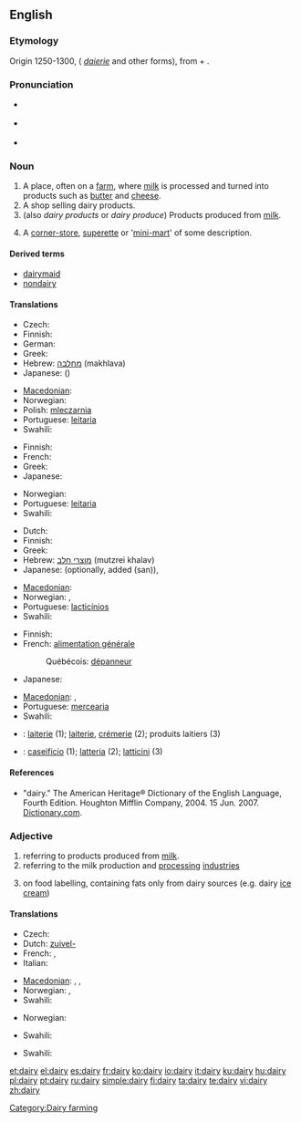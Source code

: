 ==English==

{{wikipedia}}

===Etymology===
Origin 1250-1300, ({{etyl|enm}} ''[[daierie]]'' and other forms), from {{term|dey||dairymaid}} + {{term|-ery}}.

===Pronunciation===
* {{a|British}} {{IPA|/ˈdɛəɹi/}}
* {{a|US}} {{IPA|/'dæɻɪ/}}
* {{rhymes|ɛəri}}

===Noun===
{{en-noun|dair|ies}}

# A place, often on a [[farm]], where [[milk]] is processed and turned into products such as [[butter]] and [[cheese]].
# A shop selling dairy products.
# (also ''dairy products'' or ''dairy produce'') Products produced from [[milk]].
# {{NZ}} A [[corner-store]], [[superette]] or '[[mini-mart]]' of some description.

====Derived terms====
* [[dairymaid]]
* [[nondairy]]

====Translations====
{{trans-top|place, where milk is processed}}
* Czech: {{t+|cs|mlékárna|f}}
* Finnish: {{t-|fi|meijeri}}
* German: {{t+|de|Molkerei|f}}
* Greek: {{t+|el|γαλακτοκομείο|n|sc=Grek}}
* Hebrew: [[מחלבה]] (makhlava) {{f}}
* Japanese: {{t|ja|牧場|tr=bokujō|sc=Jpan}} ({{t|ja|ぼくじょう|sc=Jpan}})
{{trans-mid}}
* [[Macedonian]]: {{t|mk|млекарница|f|tr=mlekárnica|sc=Cyrl|xs=Macedonian}}
* Norwegian: {{t-|no|meieri|n}}
* Polish: [[mleczarnia]] {{f}}
* Portuguese: [[leitaria]] {{f}}
* Swahili: {{t+|sw|shajara|xs=Swahili}}
{{trans-bottom}}

{{trans-top|shop selling dairy products}}
* Finnish: {{t+|fi|maitokauppa}}
* French: {{t+|fr|crémerie}}
* Greek: {{t+|el|γαλακτοπωλείο|n|sc=Grek}}
* Japanese: {{t|ja|日用雑貨店|tr=nichiyōzakkaten|sc=Jpan}}
{{trans-mid}}
* Norwegian: {{t-|no|melkebutikk|m}}
* Portuguese: [[leitaria]] {{f}}
* Swahili: {{t+|sw|shajara|xs=Swahili}}
{{trans-bottom}}

{{trans-top|products produced from milk}}
* Dutch: {{t+|nl|zuivel|m}}
* Finnish: {{t-|fi|maitotuote|p|alt=maitotuotteet}}
* Greek: {{t+|el|γαλακτοκομικά|n|p|sc=Grek}}
* Hebrew: [[מוצרי חלב]] (mutzrei khalav) {{m|p}}
* Japanese: {{t|ja|牛乳屋|tr=gyūnyūya|sc=Jpan}} (optionally, added {{Jpan|さん}} (san)), {{t|ja|牛乳販売店|tr=gyūnyūhanbaiten|sc=Jpan}}
{{trans-mid}}
* [[Macedonian]]: {{t|mk|млечни производи|m|p|tr=mléčni proízvodi|sc=Cyrl|xs=Macedonian}}
* Norwegian: {{t-|no|meieriprodukter|n}}, {{t-|no|melkeprodukter|n}}
* Portuguese: [[lacticínios]] {{p}}
* Swahili: {{t+|sw|shajara|xs=Swahili}}
{{trans-bottom}}

{{trans-top|corner-store, superette or 'mini-mart' of some description}}
* Finnish: {{t-|fi|lähikauppa}}
* French: [[alimentation générale]] {{f}}
*: Québécois: [[dépanneur]] {{m}}
* Japanese: {{t+|ja|コンビニ|tr=konbini|sc=Jpan}}
{{trans-mid}}
* [[Macedonian]]: {{t|mk|гранап|m|tr=gránap|sc=Cyrl|xs=Macedonian}},  {{t|mk|бакалница|f|tr=bakálnica|sc=Cyrl|xs=Macedonian}}
* Portuguese: [[mercearia]] {{f}}
* Swahili: {{t+|sw|shajara|xs=Swahili}}
{{trans-bottom}}

{{checktrans-top|to be checked}}
* {{ttbc|French}}: [[laiterie]] {{f}} (1); [[laiterie]], [[crémerie]] (2); produits laitiers {{m}} {{p}} (3)
* {{ttbc|Italian}}: [[caseificio]] {{m}} (1); [[latteria]] {{f}} (2); [[latticini]] {{m}} {{p}} (3)
{{trans-mid}}
{{trans-bottom}}

====References====
* "dairy." The American Heritage® Dictionary of the English Language, Fourth Edition. Houghton Mifflin Company, 2004. 15 Jun. 2007.  [http://dictionary.reference.com/browse/dairy Dictionary.com].

===Adjective===
{{en-adj|-}}

# referring to products produced from [[milk]].
# referring to the milk production and [[processing]] [[industries]]
# {{British}} on food labelling, containing fats only from dairy sources (e.g. dairy [[ice cream]])

====Translations====
{{trans-top|referring to products produced from milk}}
* Czech: {{t+|cs|mléčný|m}}
* Dutch: [[zuivel-]]
* French: {{t+|fr|laitier|m}}, {{t+|fr|laitière|f}}
* Italian: {{t-|it|caseario}}
{{trans-mid}}
* [[Macedonian]]: {{t|mk|млечен|m|tr=mléčen|sc=Cyrl|xs=Macedonian}},  {{t|mk|млечна|f|tr=mléčna|sc=Cyrl|xs=Macedonian}},  {{t|mk|млечно|n|tr=mléčno|sc=Cyrl|xs=Macedonian}}
* Norwegian: {{t-|no|meieri-}}, {{t-|no|melke-}}
* Swahili: {{t+|sw|shajara|xs=Swahili}}
{{trans-bottom}}

{{trans-top|referring to the milk production and processing industries}}
* Norwegian: {{t-|no|meieri-}}
{{trans-mid}}
* Swahili: {{t+|sw|shajara|xs=Swahili}}
{{trans-bottom}}

{{trans-top|on food labelling, containing fats only from dairy sources}}
* Swahili: {{t+|sw|shajara|xs=Swahili}}
{{trans-mid}}
{{trans-bottom}}

[[Category:Dairy farming]]

[[et:dairy]]
[[el:dairy]]
[[es:dairy]]
[[fr:dairy]]
[[ko:dairy]]
[[io:dairy]]
[[it:dairy]]
[[ku:dairy]]
[[hu:dairy]]
[[pl:dairy]]
[[pt:dairy]]
[[ru:dairy]]
[[simple:dairy]]
[[fi:dairy]]
[[ta:dairy]]
[[te:dairy]]
[[vi:dairy]]
[[zh:dairy]]